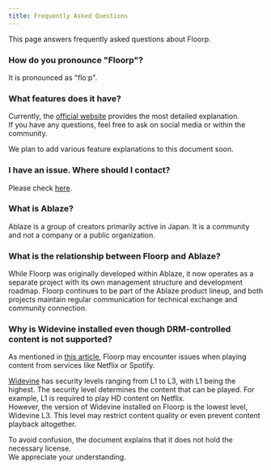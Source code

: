 ```yaml
---
title: Frequently Asked Questions
---
```



This page answers frequently asked questions about Floorp.

### How do you pronounce "Floorp"?

It is pronounced as "floːp".

### What features does it have?

Currently, the [official website](https://floorp.app) provides the most detailed explanation.\
If you have any questions, feel free to ask on social media or within the community.

We plan to add various feature explanations to this document soon.

### I have an issue. Where should I contact?

Please check [here](https://docs.floorp.app/docs/other/issue-checklist).

### What is Ablaze?

Ablaze is a group of creators primarily active in Japan. It is a community and not a company or a public organization.

### What is the relationship between Floorp and Ablaze?

While Floorp was originally developed within Ablaze, it now operates as a separate project with its own management structure and development roadmap. Floorp continues to be part of the Ablaze product lineup, and both projects maintain regular communication for technical exchange and community connection.

### Why is Widevine installed even though DRM-controlled content is not supported?

As mentioned in [this article](https://docs.floorp.app/docs/issue-tracker/drm), Floorp may encounter issues when playing content from services like Netflix or Spotify.

[Widevine](https://www.widevine.com/) has security levels ranging from L1 to L3, with L1 being the highest. The security level determines the content that can be played. For example, L1 is required to play HD content on Netflix.\
However, the version of Widevine installed on Floorp is the lowest level, Widevine L3. This level may restrict content quality or even prevent content playback altogether.

To avoid confusion, the document explains that it does not hold the necessary license.\
We appreciate your understanding.

<Support />
